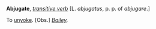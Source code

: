 '''Abjugate''', ''[[transitive verb (part of speech)|transitive verb]]'' [L. ''abjugatus'', p. p. of ''abjugare''.]

To [[unyoke]]. [Obs.] ''[[Bailey (source)|Bailey]].''